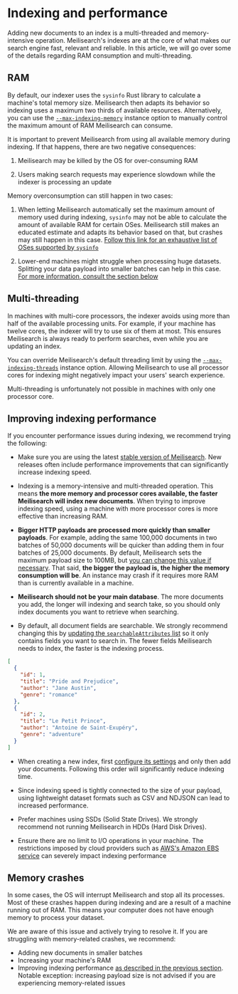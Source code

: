 # Indexing and performance

Adding new documents to an index is a multi-threaded and memory-intensive operation. Meilisearch's indexes are at the core of what makes our search engine fast, relevant and reliable. In this article, we will go over some of the details regarding RAM consumption and multi-threading.

## RAM

By default, our indexer uses the `sysinfo` Rust library to calculate a machine's total memory size. Meilisearch then adapts its behavior so indexing uses a maximum two thirds of available resources. Alternatively, you can use the [`--max-indexing-memory`](/learn/configuration/instance_options.md#max-indexing-memory) instance option to manually control the maximum amount of RAM Meilisearch can consume.

It is important to prevent Meilisearch from using all available memory during indexing. If that happens, there are two negative consequences:

1. Meilisearch may be killed by the OS for over-consuming RAM

2. Users making search requests may experience slowdown while the indexer is processing an update

Memory overconsumption can still happen in two cases:

1. When letting Meilisearch automatically set the maximum amount of memory used during indexing, `sysinfo` may not be able to calculate the amount of available RAM for certain OSes. Meilisearch still makes an educated estimate and adapts its behavior based on that, but crashes may still happen in this case. [Follow this link for an exhaustive list of OSes supported by `sysinfo`](https://docs.rs/sysinfo/0.20.0/sysinfo/#supported-oses)

2. Lower-end machines might struggle when processing huge datasets. Splitting your data payload into smaller batches can help in this case. [For more information, consult the section below](#memory-crashes)

## Multi-threading

In machines with multi-core processors, the indexer avoids using more than half of the available processing units. For example, if your machine has twelve cores, the indexer will try to use six of them at most. This ensures Meilisearch is always ready to perform searches, even while you are updating an index.

You can override Meilisearch's default threading limit by using the [`--max-indexing-threads`](/learn/configuration/instance_options.md#max-indexing-threads) instance option. Allowing Meilisearch to use all processor cores for indexing might negatively impact your users' search experience.

Multi-threading is unfortunately not possible in machines with only one processor core.

## Improving indexing performance

If you encounter performance issues during indexing, we recommend trying the following:

- Make sure you are using the latest [stable version of Meilisearch](https://github.com/meilisearch/meilisearch/releases). New releases often include performance improvements that can significantly increase indexing speed.

- Indexing is a memory-intensive and multi-threaded operation. This means **the more memory and processor cores available, the faster Meilisearch will index new documents**. When trying to improve indexing speed, using a machine with more processor cores is more effective than increasing RAM.

- **Bigger HTTP payloads are processed more quickly than smaller payloads**. For example, adding the same 100,000 documents in two batches of 50,000 documents will be quicker than adding them in four batches of 25,000 documents. By default, Meilisearch sets the maximum payload size to 100MB, but [you can change this value if necessary](/learn/configuration/instance_options.md#payload-limit-size). That said, **the bigger the payload is, the higher the memory consumption will be**. An instance may crash if it requires more RAM than is currently available in a machine.

- **Meilisearch should not be your main database**. The more documents you add, the longer will indexing and search take, so you should only index documents you want to retrieve when searching.

- By default, all document fields are searchable. We strongly recommend changing this by [updating the `searchableAttributes` list](/reference/api/settings.md#update-searchable-attributes) so it only contains fields you want to search in. The fewer fields Meilisearch needs to index, the faster is the indexing process.

```json
[
  {
    "id": 1,
    "title": "Pride and Prejudice",
    "author": "Jane Austin",
    "genre": "romance"
  },
  {
    "id": 2,
    "title": "Le Petit Prince",
    "author": "Antoine de Saint-Exupéry",
    "genre": "adventure"
  }
]
```

- When creating a new index, first [configure its settings](/reference/api/settings.md) and only then add your documents. Following this order will significantly reduce indexing time.

- Since indexing speed is tightly connected to the size of your payload, using lightweight dataset formats such as CSV and NDJSON can lead to increased performance.

- Prefer machines using SSDs (Solid State Drives). We strongly recommend not running Meilisearch in HDDs (Hard Disk Drives).

- Ensure there are no limit to I/O operations in your machine. The restrictions imposed by cloud providers such as [AWS's Amazon EBS service](https://docs.aws.amazon.com/AWSEC2/latest/UserGuide/ebs-volume-types.html#IOcredit) can severely impact indexing performance

## Memory crashes

In some cases, the OS will interrupt Meilisearch and stop all its processes. Most of these crashes happen during indexing and are a result of a machine running out of RAM. This means your computer does not have enough memory to process your dataset.

We are aware of this issue and actively trying to resolve it. If you are struggling with memory-related crashes, we recommend:

- Adding new documents in smaller batches
- Increasing your machine's RAM
- Improving indexing performance [as described in the previous section](#improving-indexing-performance). Notable exception: increasing payload size is not advised if you are experiencing memory-related issues
